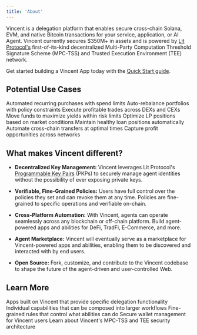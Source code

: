 ```yaml
---
title: 'About'
---
```


Vincent is a delegation platform that enables secure cross-chain Solana, EVM, and native Bitcoin transactions for your service, application, or AI Agent. Vincent currently secures $350M+ in assets and is powered by [Lit Protocol's](https://www.litprotocol.com/) first-of-its-kind decentralized Multi-Party Computation Threshold Signature Scheme (MPC-TSS) and Trusted Execution Environment (TEE) network.

Get started building a Vincent App today with the [Quick Start guide](/app/quickstart).

## Potential Use Cases

<Columns cols={3}>
  <Card title="DCA Bots" icon="clock" color="#FF4205">
    Automated recurring purchases with spend limits
  </Card>
  <Card title="Portfolio Rebalancers" icon="chart-pie" color="#FF4205">
    Auto-rebalance portfolios with policy constraints
  </Card>
  <Card title="Arbitrage Agents" icon="chart-line" color="#FF4205">
    Execute profitable trades across DEXs and CEXs
  </Card>
</Columns>
<Columns cols={3}>
  <Card title="Yield Optimizers" icon="percent" color="#FF4205">
    Move funds to maximize yields within risk limits
  </Card>
  <Card title="Liquidity Managers" icon="droplet" color="#FF4205">
    Optimize LP positions based on market conditions
  </Card>
  <Card title="Collateral Managers" icon="shield" color="#FF4205">
    Maintain healthy loan positions automatically
  </Card>
</Columns>
<Columns cols={2}>
  <Card title="Bridge Monitors" icon="link" color="#FF4205">
    Automate cross-chain transfers at optimal times
  </Card>
  <Card title="Cross-Chain Arbitrage" icon="shuffle" color="#FF4205">
    Capture profit opportunities across networks
  </Card>
</Columns>

## What makes Vincent different?

- **Decentralized Key Management:** Vincent leverages Lit Protocol's [Programmable Key Pairs](https://developer.litprotocol.com/user-wallets/pkps/overview) (PKPs) to securely manage agent identities without the possibility of ever exposing private keys.

- **Verifiable, Fine-Grained Policies:** Users have full control over the policies they set and can revoke them at any time. Policies are fine-grained to specific operations and verifiable on-chain.

- **Cross-Platform Automation:** With Vincent, agents can operate seamlessly across any blockchain or off-chain platform. Build agent-powered apps and abilities for DeFi, TradFi, E-Commerce, and more.

- **Agent Marketplace:** Vincent will eventually serve as a marketplace for Vincent-powered apps and abilities, enabling them to be discovered and interacted with by end users.

- **Open Source:** Fork, customize, and contribute to the Vincent codebase to shape the future of the agent-driven and user-controlled Web.

## Learn More

<Columns cols={3}>
  <Card title="Apps" icon="cube" color="#FF4205" href="/concepts/apps/about">
    Apps built on Vincent that provide specific delegation functionality
  </Card>
  <Card title="Abilities" icon="hammer" color="#FF4205" href="/concepts/abilities/about">
    Individual capabilities that can be composed into larger workflows
  </Card>
  <Card title="Policies" icon="shield-check" color="#FF4205" href="/concepts/policies/about">
    Fine-grained rules that control what abilities can do
  </Card>
</Columns>

<Columns cols={2}>
  <Card title="Wallets" icon="wallet" color="#FF4205" href="/concepts/wallets/about">
    Secure wallet management for Vincent users
  </Card>
  <Card title="Security" icon="lock" color="#FF4205" href="/concepts/introduction/security">
    Learn about Vincent's MPC-TSS and TEE security architecture
  </Card>
</Columns>
